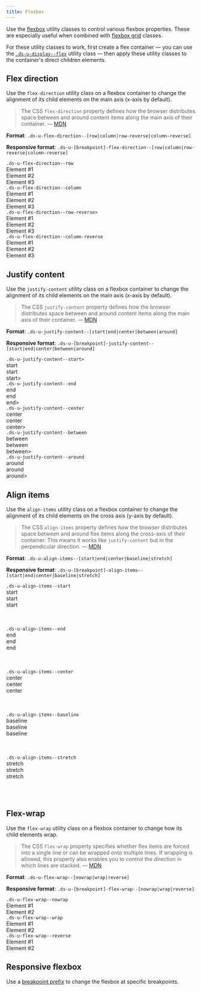 ```yaml
---
title: Flexbox
---
```


Use the [flexbox](https://css-tricks.com/snippets/css/a-guide-to-flexbox/) utility classes to control various flexbox properties. These are especially useful when combined with [flexbox grid](/utilities/layout-grid/#alignment) classes.

For these utility classes to work, first create a flex container &mdash; you can use the [`.ds-u-display--flex`](/utilities/display/) utility class &mdash; then apply these utility classes to the container's direct children elements.

## Flex direction

Use the `flex-direction` utility class on a flexbox container to change the alignment of its child elements on the main axis (x-axis by default).

> The CSS `flex-direction` property defines how the browser distributes space between and around content items along the main axis of their container. &mdash; [MDN](https://developer.mozilla.org/en-US/docs/Web/CSS/flex-direction)

**Format**: `.ds-u-flex-direction--[row|column|row-reverse|column-reverse]`

**Responsive format**: `.ds-u-[breakpoint]-flex-direction--[row|column|row-reverse|column-reverse]`

<EmbeddedExample>
  <section>
    <div class="ds-u-margin-bottom--2">
      <code class="ds-u-margin-bottom--1">.ds-u-flex-direction--row</code>
      <article class="ds-u-display--flex ds-u-flex-direction--row ds-u-padding--1 ds-u-border--1">
        <div class="utility-example ds-u-padding--1 ds-u-margin--1" style="width: 50%">
          Element #1
        </div>
        <div class="utility-example ds-u-padding--1 ds-u-margin--1" style="width: 50%">
          Element #2
        </div>
        <div class="utility-example ds-u-padding--1 ds-u-margin--1" style="width: 50%">
          Element #3
        </div>
      </article>
    </div>
    <div class="ds-u-margin-bottom--2">
      <code class="ds-u-margin-bottom--1">.ds-u-flex-direction--column</code>
      <article class="ds-u-display--flex ds-u-flex-direction--column ds-u-padding--1 ds-u-border--1">
        <div class="utility-example ds-u-padding--1 ds-u-margin--1" style="width: 50%">
          Element #1
        </div>
        <div class="utility-example ds-u-padding--1 ds-u-margin--1" style="width: 50%">
          Element #2
        </div>
        <div class="utility-example ds-u-padding--1 ds-u-margin--1" style="width: 50%">
          Element #3
        </div>
      </article>
    </div>
    <div class="ds-u-margin-bottom--2">
      <code class="ds-u-margin-bottom--1">.ds-u-flex-direction--row-reverse></code>
      <article class="ds-u-display--flex ds-u-flex-direction--row-reverse ds-u-padding--1 ds-u-border--1">
        <div class="utility-example ds-u-padding--1 ds-u-margin--1" style="width: 50%">
          Element #1
        </div>
        <div class="utility-example ds-u-padding--1 ds-u-margin--1" style="width: 50%">
          Element #2
        </div>
        <div class="utility-example ds-u-padding--1 ds-u-margin--1" style="width: 50%">
          Element #3
        </div>
      </article>
    </div>
    <div class="ds-u-margin-bottom--2">
      <code class="ds-u-margin-bottom--1">.ds-u-flex-direction--column-reverse</code>
      <article class="ds-u-display--flex ds-u-flex-direction--column-reverse ds-u-padding--1 ds-u-border--1">
        <div class="utility-example ds-u-padding--1 ds-u-margin--1" style="width: 50%">
          Element #1
        </div>
        <div class="utility-example ds-u-padding--1 ds-u-margin--1" style="width: 50%">
          Element #2
        </div>
        <div class="utility-example ds-u-padding--1 ds-u-margin--1" style="width: 50%">
          Element #3
        </div>
      </article>
    </div>
  </section>
</EmbeddedExample>

## Justify content

Use the `justify-content` utility class on a flexbox container to change the alignment of its child elements on the main axis (x-axis by default).

> The CSS `justify-content` property defines how the browser distributes space between and around content items along the main axis of their container. &mdash; [MDN](https://developer.mozilla.org/en-US/docs/Web/CSS/justify-content)

**Format**: `.ds-u-justify-content--[start|end|center|between|around]`

**Responsive format**: `.ds-u-[breakpoint]-justify-content--[start|end|center|between|around]`

<EmbeddedExample>
  <section>
    <div class="ds-u-margin-bottom--2">
      <code class="ds-u-margin-bottom--1">.ds-u-justify-content--start></code>
      <article class="ds-u-justify-content--start ds-u-display--flex ds-u-padding--1 ds-u-border--1">
        <div class="utility-example ds-u-padding--1 ds-u-margin--1">start</div>
        <div class="utility-example ds-u-padding--1 ds-u-margin--1">start</div>
        <div class="utility-example ds-u-padding--1 ds-u-margin--1">start></div>
      </article>
    </div>
    <div class="ds-u-margin-bottom--2">
      <code class="ds-u-margin-bottom--1">.ds-u-justify-content--end</code>
      <article class="ds-u-justify-content--end ds-u-display--flex ds-u-padding--1 ds-u-border--1">
        <div class="utility-example ds-u-padding--1 ds-u-margin--1">end</div>
        <div class="utility-example ds-u-padding--1 ds-u-margin--1">end</div>
        <div class="utility-example ds-u-padding--1 ds-u-margin--1">end></div>
      </article>
    </div>
    <div class="ds-u-margin-bottom--2">
      <code class="ds-u-margin-bottom--1">.ds-u-justify-content--center</code>
      <article class="ds-u-justify-content--center ds-u-display--flex ds-u-padding--1 ds-u-border--1">
        <div class="utility-example ds-u-padding--1 ds-u-margin--1">center</div>
        <div class="utility-example ds-u-padding--1 ds-u-margin--1">center</div>
        <div class="utility-example ds-u-padding--1 ds-u-margin--1">center></div>
      </article>
    </div>
    <div class="ds-u-margin-bottom--2">
      <code class="ds-u-margin-bottom--1">.ds-u-justify-content--between</code>
      <article class="ds-u-justify-content--between ds-u-display--flex ds-u-padding--1 ds-u-border--1">
        <div class="utility-example ds-u-padding--1 ds-u-margin--1">between</div>
        <div class="utility-example ds-u-padding--1 ds-u-margin--1">between</div>
        <div class="utility-example ds-u-padding--1 ds-u-margin--1">between></div>
      </article>
    </div>
    <div class="ds-u-margin-bottom--2">
      <code class="ds-u-margin-bottom--1">.ds-u-justify-content--around</code>
      <article class="ds-u-justify-content--around ds-u-display--flex ds-u-padding--1 ds-u-border--1">
        <div class="utility-example ds-u-padding--1 ds-u-margin--1">around</div>
        <div class="utility-example ds-u-padding--1 ds-u-margin--1">around</div>
        <div class="utility-example ds-u-padding--1 ds-u-margin--1">around></div>
      </article>
    </div>
  </section>
</EmbeddedExample>

## Align items

Use the `align-items` utility class on a flexbox container to change the alignment of its child elements on the cross axis (y-axis by default).

> The CSS `align-items` property defines how the browser distributes space between and around flex items along the cross-axis of their container. This means it works like `justify-content` but in the perpendicular direction. &mdash; [MDN](https://developer.mozilla.org/en-US/docs/Web/CSS/align-items)

**Format**: `.ds-u-align-items--[start|end|center|baseline|stretch]`

**Responsive format**: `.ds-u-[breakpoint]-align-items--[start|end|center|baseline|stretch]`

<EmbeddedExample>
  <section>
    <div class="ds-u-margin-bottom--2">
      <code class="ds-u-margin-bottom--1">.ds-u-align-items--start</code>
      <article
        class="ds-u-align-items--start ds-u-display--flex ds-u-padding--1 ds-u-border--1"
        style="height: 100px"
      >
        <div class="utility-example ds-u-padding--1 ds-u-margin--1 ds-u-font-size--sm">
          start
        </div>
        <div class="utility-example ds-u-padding--1 ds-u-margin--1 ds-u-font-size--lg">start</div>
        <div class="utility-example ds-u-padding--1 ds-u-margin--1 ds-u-font-size--xl">start</div>
      </article>
    </div>
    <div class="ds-u-margin-bottom--2">
      <code class="ds-u-margin-bottom--1">.ds-u-align-items--end</code>
      <article
        class="ds-u-align-items--end ds-u-display--flex ds-u-padding--1 ds-u-border--1"
        style="height: 100px"
      >
        <div class="utility-example ds-u-padding--1 ds-u-margin--1 ds-u-font-size--sm">end</div>
        <div class="utility-example ds-u-padding--1 ds-u-margin--1 ds-u-font-size--lg">end</div>
        <div class="utility-example ds-u-padding--1 ds-u-margin--1 ds-u-font-size--xl">end</div>
      </article>
    </div>
    <div class="ds-u-margin-bottom--2">
      <code class="ds-u-margin-bottom--1">.ds-u-align-items--center</code>
      <article
        class="ds-u-align-items--center ds-u-display--flex ds-u-padding--1 ds-u-border--1"
        style="height: 100px"
      >
        <div class="utility-example ds-u-padding--1 ds-u-margin--1 ds-u-font-size--sm">
          center
        </div>
        <div class="utility-example ds-u-padding--1 ds-u-margin--1 ds-u-font-size--lg">
          center
        </div>
        <div class="utility-example ds-u-padding--1 ds-u-margin--1 ds-u-font-size--xl">center</div>
      </article>
    </div>
    <div class="ds-u-margin-bottom--2">
      <code class="ds-u-margin-bottom--1">.ds-u-align-items--baseline</code>
      <article
        class="ds-u-align-items--baseline ds-u-display--flex ds-u-padding--1 ds-u-border--1"
        style="height: 100px"
      >
        <div class="utility-example ds-u-padding--1 ds-u-margin--1 ds-u-font-size--sm">
          baseline
        </div>
        <div class="utility-example ds-u-padding--1 ds-u-margin--1 ds-u-font-size--lg">
          baseline
        </div>
        <div class="utility-example ds-u-padding--1 ds-u-margin--1 ds-u-font-size--xl">
          baseline
        </div>
      </article>
    </div>
    <div class="ds-u-margin-bottom--2">
      <code class="ds-u-margin-bottom--1">.ds-u-align-items--stretch</code>
      <article
        class="ds-u-align-items--stretch ds-u-display--flex ds-u-padding--1 ds-u-border--1"
        style="height: 100px"
      >
        <div class="utility-example ds-u-padding--1 ds-u-margin--1 ds-u-font-size--sm">
          stretch
        </div>
        <div class="utility-example ds-u-padding--1 ds-u-margin--1 ds-u-font-size--lg">
          stretch
        </div>
        <div class="utility-example ds-u-padding--1 ds-u-margin--1 ds-u-font-size--xl">stretch</div>
      </article>
    </div>
  </section>
</EmbeddedExample>

## Flex-wrap

Use the `flex-wrap` utility class on a flexbox container to change how its child elements wrap.

> The CSS `flex-wrap` property specifies whether flex items are forced into a single line or can be wrapped onto multiple lines. If wrapping is allowed, this property also enables you to control the direction in which lines are stacked. &mdash; [MDN](https://developer.mozilla.org/en-US/docs/Web/CSS/flex-wrap)

**Format**: `.ds-u-flex-wrap--[nowrap|wrap|reverse]`

**Responsive format**: `.ds-u-[breakpoint]-flex-wrap--[nowrap|wrap|reverse]`

<EmbeddedExample>
  <section>
    <div class="ds-u-margin-bottom--2">
      <code class="ds-u-margin-bottom--1">.ds-u-flex-wrap--nowrap</code>
      <article
        class="ds-u-flex-wrap--nowrap ds-u-display--flex ds-u-padding--1 ds-u-border--1"
        style="max-width: 200px"
      >
        <div class="utility-example ds-u-padding--1 ds-u-margin--1">Element #1</div>
        <div class="utility-example ds-u-padding--1 ds-u-margin--1">Element #2</div>
      </article>
    </div>
    <div class="ds-u-margin-bottom--2">
      <code class="ds-u-margin-bottom--1">.ds-u-flex-wrap--wrap</code>
      <article
        class="ds-u-flex-wrap--wrap ds-u-display--flex ds-u-padding--1 ds-u-border--1"
        style="max-width: 200px"
      >
        <div class="utility-example ds-u-padding--1 ds-u-margin--1">Element #1</div>
        <div class="utility-example ds-u-padding--1 ds-u-margin--1">Element #2</div>
      </article>
    </div>
    <div class="ds-u-margin-bottom--2">
      <code class="ds-u-margin-bottom--1">.ds-u-flex-wrap--reverse</code>
      <article
        class="ds-u-flex-wrap--reverse ds-u-display--flex ds-u-padding--1 ds-u-border--1"
        style="max-width: 200px"
      >
        <div class="utility-example ds-u-padding--1 ds-u-margin--1">Element #1</div>
        <div class="utility-example ds-u-padding--1 ds-u-margin--1">Element #2</div>
      </article>
    </div>
  </section>
</EmbeddedExample>

## Responsive flexbox

Use a [breakpoint prefix](/foundation/layout-grid/responsive-design/) to change the flexbox at specific breakpoints.

<ResponsiveExample storyId="utilities-flexbox--flexbox" title="Responsive flexbox example" />

